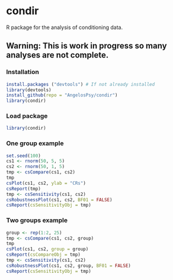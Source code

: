 # condir

R package for the analysis of conditioning data.

## Warning: This is work in progress so many analyses are not complete.

### Installation
```r
install.packages ("devtools") # If not already installed
library(devtools)
install_github(repo = "AngelosPsy/condir")
library(condir)
```

### Load package
```r
library(condir)
```

### One group example
```r
set.seed(100)
cs1 <- rnorm(50, 5, 5)
cs2 <- rnorm(50, 1, 5)
tmp <- csCompare(cs1, cs2)
tmp
csPlot(cs1, cs2, ylab = "CRs")
csReport(tmp)
tmp <- csSensitivity(cs1, cs2)
csRobustnessPlot(cs1, cs2, BF01 = FALSE)
csReport(csSensitivityObj = tmp)
```

### Two groups example
```r
group <- rep(1:2, 25)
tmp <- csCompare(cs1, cs2, group)
tmp
csPlot(cs1, cs2, group = group)
csReport(csCompareObj = tmp)
tmp <- csSensitivity(cs1, cs2)
csRobustnessPlot(cs1, cs2, group, BF01 = FALSE)
csReport(csSensitivityObj = tmp)

```

